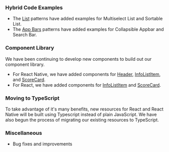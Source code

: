 ### Hybrid Code Examples
- The [List](/patterns/lists) patterns have added examples for Multiselect List and Sortable List. 
- The [App Bars](/patterns/appbar) patterns have added examples for Collapsible Appbar and Search Bar.

### Component Library
We have been continuing to develop new components to build out our component library. 
- For React Native, we have added components for [Header](https://github.com/pxblue/react-native-component-library/blob/dev/docs/header.md), [InfoListItem](https://github.com/pxblue/react-native-component-library/blob/dev/docs/infoListItem.md), and [ScoreCard](https://github.com/pxblue/react-native-component-library/blob/dev/docs/scoreCard.md). 
- For React, we have added components for [InfoListItem](https://github.com/pxblue/react-component-library/blob/dev/docs/InfoListItem.md) and [ScoreCard](https://github.com/pxblue/react-component-library/blob/dev/docs/ScoreCard.md).

### Moving to TypeScript
To take advantage of it's many benefits, new resources for React and React Native will be built using Typescript instead of plain JavaScript. We have also begun the process of migrating our existing resources to TypeScript.

### Miscellaneous
* Bug fixes and improvements